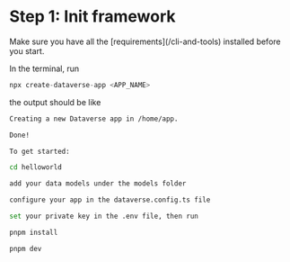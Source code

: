 
# Step 1: Init framework

<Callout type="warning">
  Make sure you have all the [requirements](/cli-and-tools) installed before you
  start.
</Callout>

In the terminal, run

```typescript
npx create-dataverse-app <APP_NAME>
```

the output should be like

```sh
Creating a new Dataverse app in /home/app.

Done!

To get started:

cd helloworld

add your data models under the models folder

configure your app in the dataverse.config.ts file

set your private key in the .env file, then run

pnpm install

pnpm dev
```
